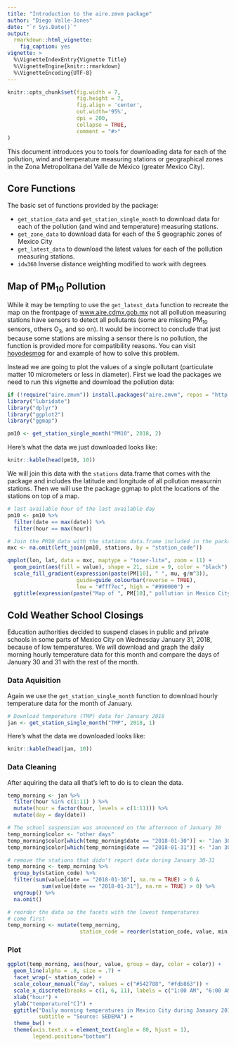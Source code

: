 ```yaml
---
title: "Introduction to the aire.zmvm package"
author: "Diego Valle-Jones"
date: "`r Sys.Date()`"
output: 
  rmarkdown::html_vignette:
    fig_caption: yes
vignette: >
  %\VignetteIndexEntry{Vignette Title}
  %\VignetteEngine{knitr::rmarkdown}
  %\VignetteEncoding{UTF-8}
---
```


```r
knitr::opts_chunk$set(fig.width = 7, 
                      fig.height = 7,
                      fig.align = 'center',
                      out.width='95%', 
                      dpi = 200,
                      collapse = TRUE,
                      comment = "#>"
)
```

This document introduces you to tools for downloading data for each of the pollution, wind and temperature measuring stations or geographical zones in the Zona Metropolitana del Valle de México (greater Mexico City).

## Core Functions

The basic set of functions provided by the package:

* ```get_station_data``` and ```get_station_single_month``` to download data for each of the pollution (and wind and temperature) measuring stations.
* ```get_zone_data``` to download data for each of the 5 geographic zones of Mexico City 
* ```get_latest_data``` to download the latest values for each of the pollution measuring stations.
* ```idw360``` Inverse distance weighting modified to work with degrees

## Map of PM<sub>10</sub> Pollution

While it may be tempting to use the ```get_latest_data``` function to recreate the map on the
frontpage of [www.aire.cdmx.gob.mx](http://www.aire.cdmx.gob.mx/default.php) not all pollution measuring stations have sensors to detect all pollutants (some are missing PM<sub>10</sub> sensors, others O<sub>3</sub>, and so on). It would be incorrect to conclude that just because some stations are missing a sensor there is no pollution, the function is provided more for compatibility reasons. You can visit [hoyodesmog](https://hoyodesmog.diegovalle.net/aire.zmvm.html) for and example of how to solve this problem.


Instead we are going to plot the values of a single pollutant (particulate matter 10 micrometers or less in diameter). First we load the packages we need to run this vignette and download the pollution data:

```r
if (!require("aire.zmvm")) install.packages("aire.zmvm", repos = "http://cran.us.r-project.org")
library("lubridate")
library("dplyr")
library("ggplot2")
library("ggmap")

pm10 <- get_station_single_month("PM10", 2018, 2)
```

Here's what the data we just downloaded looks like:

```r
knitr::kable(head(pm10, 10))
```

We will join this data with the ```stations``` data.frame that comes with the package and includes the latitude and longitude of all pollution measurnin stations. Then we will use the package ggmap to plot the locations of the stations on top of a map.

```r
# last available hour of the last available day
pm10 <- pm10 %>%
  filter(date == max(date)) %>%
  filter(hour == max(hour))

# Join the PM10 data with the stations data.frame included in the package
mxc <- na.omit(left_join(pm10, stations, by = "station_code"))

qmplot(lon, lat, data = mxc, maptype = "toner-lite", zoom = 11) +
  geom_point(aes(fill = value), shape = 21, size = 9, color = "black") +
  scale_fill_gradient(expression(paste(PM[10], " ", mu, g/m^3)),
                      guide=guide_colourbar(reverse = TRUE),
                      low = "#fff7ec", high = "#990000") +
  ggtitle(expression(paste("Map of ", PM[10]," pollution in Mexico City")))
```

## Cold Weather School Closings

Education authorities decided to suspend clases in public and private schools in some parts of Mexico City on Wednesday January 31, 2018, because of low temperatures. We will download and graph the daily morning hourly temperature data for this month and compare the days of January 30 and 31 with the rest of the month.

### Data Aquisition

Again we use the ```get_station_single_month``` function to download hourly temperature data for the month of January.

```r
# Download temperature (TMP) data for January 2018
jan <- get_station_single_month("TMP", 2018, 1)
```

Here's what the data we downloaded looks like:

```r
knitr::kable(head(jan, 10))
```


### Data Cleaning

After aquiring the data all that's left to do is to clean the data.

```r

temp_morning <- jan %>%
  filter(hour %in% c(1:11) ) %>%
  mutate(hour = factor(hour, levels = c(1:11))) %>%
  mutate(day = day(date))

# The school suspension was announced on the afternoon of January 30
temp_morning$color <- "other days"
temp_morning$color[which(temp_morning$date == "2018-01-30")] <- "Jan 30-31"
temp_morning$color[which(temp_morning$date == "2018-01-31")] <- "Jan 30-31"

# remove the stations that didn't report data during January 30-31
temp_morning <- temp_morning %>%
  group_by(station_code) %>%
  filter(sum(value[date == "2018-01-30"], na.rm = TRUE) > 0 &
           sum(value[date == "2018-01-31"], na.rm = TRUE) > 0) %>%
  ungroup() %>%
  na.omit()

# reorder the data so the facets with the lowest temperatures
# come first
temp_morning <- mutate(temp_morning,
                       station_code = reorder(station_code, value, min, na.rm = TRUE))
```

### Plot

```r
ggplot(temp_morning, aes(hour, value, group = day, color = color)) +
  geom_line(alpha = .8, size = .7) +
  facet_wrap(~ station_code) +
  scale_colour_manual("day", values = c("#542788", "#fdb863")) +
  scale_x_discrete(breaks = c(1, 6, 11), labels = c("1:00 AM", "6:00 AM", "11:00 AM")) +
  xlab("hour") +
  ylab("temperature[°C]") +
  ggtitle("Daily morning temperatures in Mexico City during January 2018, by station",
          subtitle = "Source: SEDEMA") +
  theme_bw() + 
  theme(axis.text.x = element_text(angle = 80, hjust = 1),
        legend.position="bottom")



```

